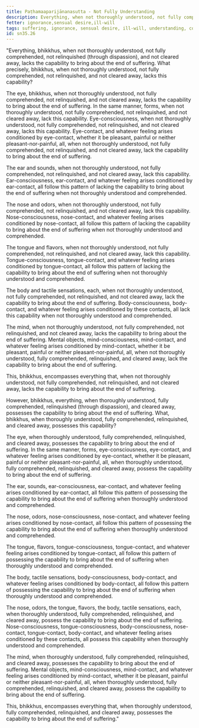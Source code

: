 ```yaml
---
title: Paṭhamaaparijānanasutta - Not Fully Understanding
description: Everything, when not thoroughly understood, not fully comprehended, not relinquished through dispassion, and not cleared away, lacks the capability to bring about the end of suffering.
fetter: ignorance,sensual desire,ill-will
tags: suffering, ignorance, sensual desire, ill-will, understanding, comprehension, relinquishment, dispassion, sn, sn35-44, sn35, six-sense bases
id: sn35.26
---
```


"Everything, bhikkhus, when not thoroughly understood, not fully comprehended, not relinquished (through dispassion), and not cleared away, lacks the capability to bring about the end of suffering. What precisely, bhikkhus, when not thoroughly understood, not fully comprehended, not relinquished, and not cleared away, lacks this capability?

The eye, bhikkhus, when not thoroughly understood, not fully comprehended, not relinquished, and not cleared away, lacks the capability to bring about the end of suffering. In the same manner, forms, when not thoroughly understood, not fully comprehended, not relinquished, and not cleared away, lack this capability. Eye-consciousness, when not thoroughly understood, not fully comprehended, not relinquished, and not cleared away, lacks this capability. Eye-contact, and whatever feeling arises conditioned by eye-contact, whether it be pleasant, painful or neither pleasant-nor-painful, all, when not thoroughly understood, not fully comprehended, not relinquished, and not cleared away, lack the capability to bring about the end of suffering.

The ear and sounds, when not thoroughly understood, not fully comprehended, not relinquished, and not cleared away, lack this capability. Ear-consciousness, ear-contact, and whatever feeling arises conditioned by ear-contact, all follow this pattern of lacking the capability to bring about the end of suffering when not thoroughly understood and comprehended.

The nose and odors, when not thoroughly understood, not fully comprehended, not relinquished, and not cleared away, lack this capability. Nose-consciousness, nose-contact, and whatever feeling arises conditioned by nose-contact, all follow this pattern of lacking the capability to bring about the end of suffering when not thoroughly understood and comprehended.

The tongue and flavors, when not thoroughly understood, not fully comprehended, not relinquished, and not cleared away, lack this capability. Tongue-consciousness, tongue-contact, and whatever feeling arises conditioned by tongue-contact, all follow this pattern of lacking the capability to bring about the end of suffering when not thoroughly understood and comprehended.

The body and tactile sensations, each, when not thoroughly understood, not fully comprehended, not relinquished, and not cleared away, lack the capability to bring about the end of suffering. Body-consciousness, body-contact, and whatever feeling arises conditioned by these contacts, all lack this capability when not thoroughly understood and comprehended.

The mind, when not thoroughly understood, not fully comprehended, not relinquished, and not cleared away, lacks the capability to bring about the end of suffering. Mental objects, mind-consciousness, mind-contact, and whatever feeling arises conditioned by mind-contact, whether it be pleasant, painful or neither pleasant-nor-painful, all, when not thoroughly understood, fully comprehended, relinquished, and cleared away, lack the capability to bring about the end of suffering.

This, bhikkhus, encompasses everything that, when not thoroughly understood, not fully comprehended, not relinquished, and not cleared away, lacks the capability to bring about the end of suffering.

However, bhikkhus, everything, when thoroughly understood, fully comprehended, relinquished (through dispassion), and cleared away, possesses the capability to bring about the end of suffering. What, bhikkhus, when thoroughly understood, fully comprehended, relinquished, and cleared away, possesses this capability?

The eye, when thoroughly understood, fully comprehended, relinquished, and cleared away, possesses the capability to bring about the end of suffering. In the same manner, forms, eye-consciousness, eye-contact, and whatever feeling arises conditioned by eye-contact, whether it be pleasant, painful or neither pleasant-nor-painful, all, when thoroughly understood, fully comprehended, relinquished, and cleared away, possess the capability to bring about the end of suffering.

The ear, sounds, ear-consciousness, ear-contact, and whatever feeling arises conditioned by ear-contact, all follow this pattern of possessing the capability to bring about the end of suffering when thoroughly understood and comprehended.

The nose, odors, nose-consciousness, nose-contact, and whatever feeling arises conditioned by nose-contact, all follow this pattern of possessing the capability to bring about the end of suffering when thoroughly understood and comprehended.

The tongue, flavors, tongue-consciousness, tongue-contact, and whatever feeling arises conditioned by tongue-contact, all follow this pattern of possessing the capability to bring about the end of suffering when thoroughly understood and comprehended.

The body, tactile sensations, body-consciousness, body-contact, and whatever feeling arises conditioned by body-contact, all follow this pattern of possessing the capability to bring about the end of suffering when thoroughly understood and comprehended.

The nose, odors, the tongue, flavors, the body, tactile sensations, each, when thoroughly understood, fully comprehended, relinquished, and cleared away, possess the capability to bring about the end of suffering. Nose-consciousness, tongue-consciousness, body-consciousness, nose-contact, tongue-contact, body-contact, and whatever feeling arises conditioned by these contacts, all possess this capability when thoroughly understood and comprehended.

The mind, when thoroughly understood, fully comprehended, relinquished, and cleared away, possesses the capability to bring about the end of suffering. Mental objects, mind-consciousness, mind-contact, and whatever feeling arises conditioned by mind-contact, whether it be pleasant, painful or neither pleasant-nor-painful, all, when thoroughly understood, fully comprehended, relinquished, and cleared away, possess the capability to bring about the end of suffering.

This, bhikkhus, encompasses everything that, when thoroughly understood, fully comprehended, relinquished, and cleared away, possesses the capability to bring about the end of suffering."
